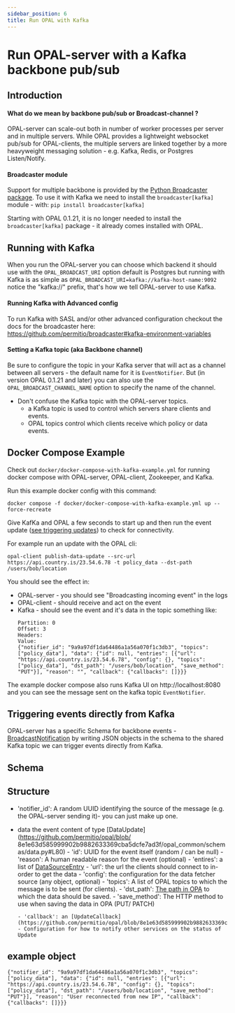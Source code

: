 ```yaml
---
sidebar_position: 6
title: Run OPAL with Kafka
---
```


# Run OPAL-server with a Kafka backbone pub/sub

## Introduction

#### What do we mean by backbone pub/sub or Broadcast-channel ?

OPAL-server can scale-out both in number of worker processes per server and in multiple servers.
While OPAL provides a lightweight websocket pub/sub for OPAL-clients, the multiple servers are linked together by a more heavyweight messaging solution - e.g. Kafka, Redis, or Postgres Listen/Notify.

#### Broadcaster module

Support for multiple backbone is provided by the [Python Broadcaster package](https://pypi.org/project/broadcaster/).
To use it with Kafka we need to install the `broadcaster[kafka]` module - with:
`pip install broadcaster[kafka]`

Starting with OPAL 0.1.21, it is no longer needed to install the `broadcaster[kafka]` package - it already comes installed with OPAL.

## Running with Kafka

When you run the OPAL-server you can choose which backend it should use with the `OPAL_BROADCAST_URI` option default is Postgres but running with Kafka is as simple as `OPAL_BROADCAST_URI=kafka://kafka-host-name:9092`
notice the "kafka://" prefix, that's how we tell OPAL-server to use Kafka.

#### Running Kafka with Advanced config

To run Kafka with SASL and/or other advanced configuration checkout the docs for the broadcaster here:
https://github.com/permitio/broadcaster#kafka-environment-variables

#### Setting a Kafka topic (aka Backbone channel)

Be sure to configure the topic in your Kafka server that will act as a channel between all servers - the default name for it is `EventNotifier`.
But (in version OPAL 0.1.21 and later) you can also use the `OPAL_BROADCAST_CHANNEL_NAME` option to specify the name of the channel.

- Don't confuse the Kafka topic with the OPAL-server topics.
  - a Kafka topic is used to control which servers share clients and events.
  - OPAL topics control which clients receive which policy or data events.

## Docker Compose Example

Check out `docker/docker-compose-with-kafka-example.yml` for running docker compose with OPAL-server, OPAL-client, Zookeeper, and Kafka.

Run this example docker config with this command:

```
docker compose -f docker/docker-compose-with-kafka-example.yml up --force-recreate
```

Give KafKa and OPAL a few seconds to start up and then run the event update ([see triggering updates](/getting-started/quickstart/opal-playground/publishing-data-update)) to check for connectivity.

For example run an update with the OPAL cli:

```
opal-client publish-data-update --src-url https://api.country.is/23.54.6.78 -t policy_data --dst-path /users/bob/location
```

You should see the effect in:

- OPAL-server - you should see "Broadcasting incoming event" in the logs
- OPAL-client - should receive and act on the event
- Kafka - should see the event and it's data in the topic
  something like:
  ```Key: null
  Partition: 0
  Offset: 3
  Headers:
  Value:
  {"notifier_id": "9a9a97df1da64486a1a56a070f1c3db3", "topics": ["policy_data"], "data": {"id": null, "entries": [{"url": "https://api.country.is/23.54.6.78", "config": {}, "topics": ["policy_data"], "dst_path": "/users/bob/location", "save_method": "PUT"}], "reason": "", "callback": {"callbacks": []}}}
  ```

The example docker compose also runs Kafka UI on http://localhost:8080 and you can see the message sent on the kafka topic `EventNotifier`.

## Triggering events directly from Kafka

OPAL-server has a specific Schema for backbone events - [BroadcastNotification](https://github.com/authorizon/fastapi_websocket_pubsub/blob/3b567bb0f34e42c5e1162ffeae8d8c1d4eed43dc/fastapi_websocket_pubsub/event_broadcaster.py#L18) by writing JSON objects in the schema to the shared Kafka topic we can trigger events directly from Kafka.

## Schema

## Structure

- 'notifier_id': A random UUID identifying the source of the message (e.g. the OPAL-server sending it)- you can just make up one.

- data the event content of type [DataUpdate](https://github.com/permitio/opal/blob/
  8e1e63d585999902b9882633369cba5dcfe7ad3f/opal_common/schemas/data.py#L80) - 'id': UUID for the event itself (random / can be null) - 'reason': A human readable reason for the event (optional) - 'entires': a list of [DataSourceEntry](https://github.com/permitio/opal/blob/8e1e63d585999902b9882633369cba5dcfe7ad3f/opal_common/schemas/data.py#L9) - 'url': the url the clients should connect to in-order to get the data - 'config': the configuration for the data fetcher source (any object, optional) - 'topics': A list of OPAL topics to which the message is to be sent (for clients). - 'dst_path': [The path in OPA](https://www.openpolicyagent.org/docs/latest/rest-api/#data-api) to which the data should be saved. - 'save_method': The HTTP method to use when saving the data in OPA (PUT/ PATCH)

      - 'callback': an [UpdateCallback](https://github.com/permitio/opal/blob/8e1e63d585999902b9882633369cba5dcfe7ad3f/opal_common/schemas/data.py#L71) - Configuration for how to notify other services on the status of Update

## example object

```
{"notifier_id": "9a9a97df1da64486a1a56a070f1c3db3", "topics": ["policy_data"], "data": {"id": null, "entries": [{"url": "https://api.country.is/23.54.6.78", "config": {}, "topics": ["policy_data"], "dst_path": "/users/bob/location", "save_method": "PUT"}], "reason": "User reconnected from new IP", "callback": {"callbacks": []}}}
```
